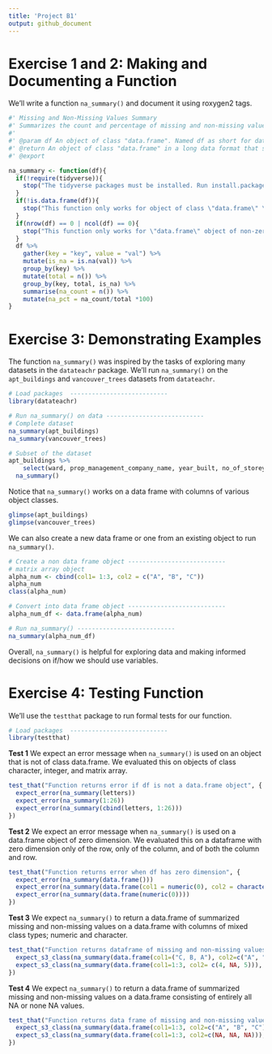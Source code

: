 ```yaml
---
title: 'Project B1'
output: github_document
---
```


# Exercise 1 and 2: Making and Documenting a Function

We'll write a function `na_summary()` and document it using roxygen2 tags.

```r
#' Missing and Non-Missing Values Summary
#' Summarizes the count and percentage of missing and non-missing values in each column of a data frame.
#' 
#' @param df An object of class "data.frame". Named df as short for data frame.
#' @return An object of class "data.frame" in a long data format that summarizes the count and percentage of missing and non-missing values in each column of a data frame.
#' @export 

na_summary <- function(df){
  if(!require(tidyverse)){
    stop("The tidyverse packages must be installed. Run install.packages(\"tidyverse\") and then try again.")
  }
  if(!is.data.frame(df)){
    stop("This function only works for object of class \"data.frame\" \n", "You have provided an object of class:", class(df))
  }
  if(nrow(df) == 0 | ncol(df) == 0){
    stop("This function only works for \"data.frame\" object of non-zero dimensions")
  }
  df %>%
    gather(key = "key", value = "val") %>%
    mutate(is_na = is.na(val)) %>%
    group_by(key) %>%
    mutate(total = n()) %>%
    group_by(key, total, is_na) %>%
    summarise(na_count = n()) %>%
    mutate(na_pct = na_count/total *100)
}
```


# Exercise 3: Demonstrating Examples

The function `na_summary()` was inspired by the tasks of exploring many datasets in the `datateachr` package. 
We'll run `na_summary()` on the `apt_buildings` and `vancouver_trees` datasets from `datateachr`. 

```r
# Load packages  ---------------------------
library(datateachr)

# Run na_summary() on data ---------------------------
# Complete dataset
na_summary(apt_buildings)
na_summary(vancouver_trees)

# Subset of the dataset
apt_buildings %>%
    select(ward, prop_management_company_name, year_built, no_of_storeys, no_of_units, property_type, no_barrier_free_accessible_units, no_of_accessible_parking_spaces, heating_type) %>%
  na_summary()


```
Notice that `na_summary()` works on a data frame with columns of various object classes. 

```r
glimpse(apt_buildings)
glimpse(vancouver_trees)
```

We can also create a new data frame or one from an existing object to run `na_summary()`.

```r
# Create a non data frame object ---------------------------
# matrix array object
alpha_num <- cbind(col1= 1:3, col2 = c("A", "B", "C"))
alpha_num
class(alpha_num)

# Convert into data frame object ---------------------------
alpha_num_df <- data.frame(alpha_num)

# Run na_summary() ---------------------------
na_summary(alpha_num_df)
```

Overall, `na_summary()` is helpful for exploring data and making informed decisions on if/how we should use variables. 





# Exercise 4: Testing Function

We'll use the `testthat` package to run formal tests for our function. 

```r
# Load packages  ---------------------------
library(testthat)
```

**Test 1**
We expect an error message when `na_summary()` is used on an object that is not of class data.frame. 
We evaluated this on objects of class character, integer, and matrix array. 
```r
test_that("Function returns error if df is not a data.frame object", {
  expect_error(na_summary(letters)) 
  expect_error(na_summary(1:26))
  expect_error(na_summary(cbind(letters, 1:26)))
})
```

**Test 2**
We expect an error message when `na_summary()` is used on a data.frame object of zero dimension. 
We evaluated this on a dataframe with zero dimension only of the row, only of the column, and of both the column and row. 

```r
test_that("Function returns error when df has zero dimension", {
  expect_error(na_summary(data.frame()))
  expect_error(na_summary(data.frame(col1 = numeric(0), col2 = character(0))))
  expect_error(na_summary(data.frame(numeric(0))))
})
```

**Test 3**
We expect `na_summary()` to return a data.frame of summarized missing and non-missing values on a data.frame with columns of mixed class types; numeric and character. 

```r
test_that("Function returns dataframe of missing and non-missing values summary when df consists of numeric and character class types", {
  expect_s3_class(na_summary(data.frame(col1=("C, B, A"), col2=c("A", "NA", "C"))), "data.frame")
  expect_s3_class(na_summary(data.frame(col1=1:3, col2= c(4, NA, 5))), "data.frame")
})

```

**Test 4**
We expect `na_summary()` to return a data.frame of summarized missing and non-missing values on a data.frame consisting of entirely all NA or none NA values. 

```r
test_that("Function returns data frame of missing and non-missing values summary when df consists entirely of NAs or no NAs", {
  expect_s3_class(na_summary(data.frame(col1=1:3, col2=c("A", "B", "C"))), "data.frame")
  expect_s3_class(na_summary(data.frame(col1=1:3, col2=c(NA, NA, NA))), "data.frame")
})
```

